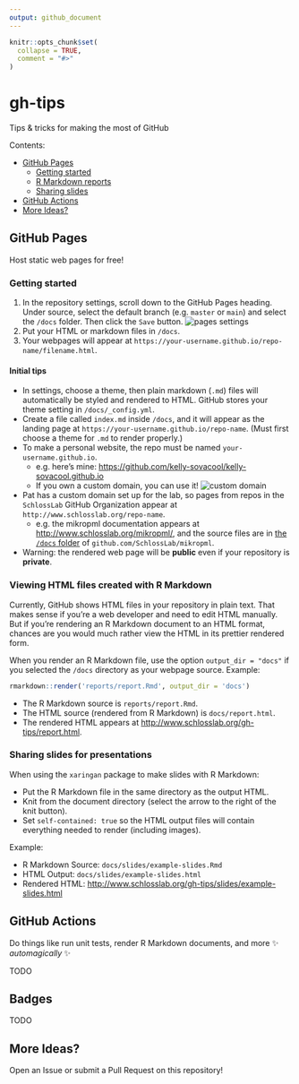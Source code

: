 ```yaml
---
output: github_document
---
```


<!-- README.md is generated from README.Rmd. Please edit that file -->

```r
knitr::opts_chunk$set(
  collapse = TRUE,
  comment = "#>"
)
```

# gh-tips

<!-- badges: start -->
<!-- badges: end -->
Tips & tricks for making the most of GitHub

Contents:

- [GitHub Pages](#github-pages)
  - [Getting started](#getting-started)
  - [R Markdown reports](#Viewing-HTML-files-created-with-R-Markdown)
  - [Sharing slides](#Sharing-slides-for-presentations)
- [GitHub Actions](#github-actions)
- [More Ideas?](#more-ideas)

## GitHub Pages

Host static web pages for free!

### Getting started

1. In the repository settings, scroll down to the GitHub Pages heading. Under source, select the default branch (e.g. `master` or `main`) and select the `/docs` folder. Then click the `Save` button.
  ![pages settings](figures/pages-1.png)
1. Put your HTML or markdown files in `/docs`.
1. Your webpages will appear at `https://your-username.github.io/repo-name/filename.html`.

#### Initial tips

- In settings, choose a theme, then plain markdown (`.md`) files will automatically be styled and rendered to HTML. GitHub stores your theme setting in `/docs/_config.yml`.
- Create a file called `index.md` inside `/docs`, and it will appear as the landing page at `https://your-username.github.io/repo-name`. (Must first choose a theme for `.md` to render properly.)
- To make a personal website, the repo must be named `your-username.github.io`. 
  - e.g. here's mine: <https://github.com/kelly-sovacool/kelly-sovacool.github.io>
  - If you own a custom domain, you can use it!
    ![custom domain](figures/pages-2_custom-domain.png)
- Pat has a custom domain set up for the lab, so pages from repos in the `SchlossLab` GitHub Organization appear at `http://www.schlosslab.org/repo-name`.
  - e.g. the mikropml documentation appears at <http://www.schlosslab.org/mikropml/>, and
  the source files are in [the `/docs` folder](https://github.com/SchlossLab/mikropml/tree/master/docs) of `github.com/SchlossLab/mikropml`.
- Warning: the rendered web page will be **public** even if your repository is **private**. 

### Viewing HTML files created with R Markdown

Currently, GitHub shows HTML files in your repository in plain text.
That makes sense if you're a web developer and need to edit HTML manually.
But if you're rendering an R Markdown document to an HTML format, chances are
you would much rather view the HTML in its prettier rendered form.

When you render an R Markdown file, use the option `output_dir = "docs"` if you
selected the `/docs` directory as your webpage source. 
Example:

```r
rmarkdown::render('reports/report.Rmd', output_dir = 'docs')
```
- The R Markdown source is `reports/report.Rmd`.
- The HTML source (rendered from R Markdown) is `docs/report.html`.
- The rendered HTML appears at <http://www.schlosslab.org/gh-tips/report.html>.

### Sharing slides for presentations

When using the `xaringan` package to make slides with R Markdown:

- Put the R Markdown file in the same directory as the output HTML.
- Knit from the document directory (select the arrow to the right of the knit button).
- Set `self-contained: true` so the HTML output files will contain everything needed to render (including images).

Example:

- R Markdown Source: `docs/slides/example-slides.Rmd`
- HTML Output: `docs/slides/example-slides.html`
- Rendered HTML: <http://www.schlosslab.org/gh-tips/slides/example-slides.html>

## GitHub Actions

Do things like run unit tests, render R Markdown documents, and more 
✨ _automagically_ ✨

TODO

## Badges

TODO

## More Ideas?

Open an Issue or submit a Pull Request on this repository!